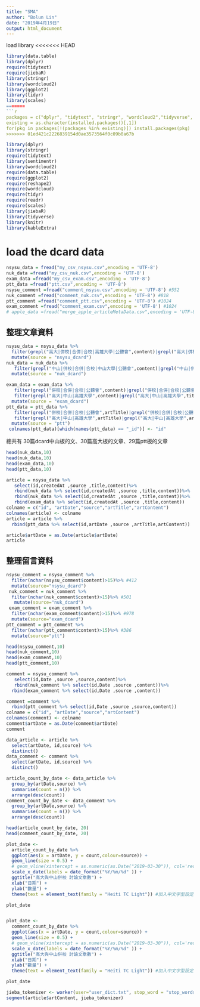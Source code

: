 ```yaml
---
title: "SMA"
author: "Bolun Lin"
date: "2019年4月19日"
output: html_document
---
```

load library
<<<<<<< HEAD
```r
library(data.table)
library(dplyr)
require(tidytext)
require(jiebaR)
library(stringr)
library(wordcloud2)
library(ggplot2)
library(tidyr)
library(scales)
=======
```r
packages = c("dplyr", "tidytext", "stringr", "wordcloud2","tidyverse",'knitr','kableExtra', "ggplot2",'readr','data.table','reshape2','wordcloud','tidyr','scales','jiebaR','sentimentr','htmltools')
existing = as.character(installed.packages()[,1])
for(pkg in packages[!(packages %in% existing)]) install.packages(pkg)
>>>>>>> 01ed421c2226839154d0ae3573564f0c09b0a67b
```

```r
library(dplyr)
library(stringr)
require(tidytext)
library(sentimentr)
library(wordcloud2)
require(data.table)
require(ggplot2)
require(reshape2)
require(wordcloud)
require(tidyr)
require(readr)
require(scales)
library(jiebaR)
library(tidyverse)
library(knitr)
library(kableExtra)
```

# load the dcard data
```r
nsysu_data = fread("my_csv_nsysu.csv",encoding = 'UTF-8')
nuk_data =fread("my_csv_nuk.csv",encoding = 'UTF-8')
exam_data =fread("my_csv_exam.csv",encoding = 'UTF-8')
ptt_data =fread("ptt.csv",encoding = 'UTF-8')
nsysu_comment =fread("comment_nsysu.csv",encoding = 'UTF-8') #552
nuk_comment =fread("comment_nuk.csv",encoding = 'UTF-8') #818
ptt_comment =fread("comment_ptt.csv",encoding = 'UTF-8') #1024
exam_comment =fread("comment_exam.csv",encoding = 'UTF-8') #1024
# apple_data =fread("merge_apple_articleMetaData.csv",encoding = 'UTF-8') #蘋果資料不佳
```

## 整理文章資料
```r
nsysu_data = nsysu_data %>%
  filter(grepl("高大|併校|合併|合校|高雄大學|公聽會",content)|grepl("高大|併校|合併|合校|高雄大學|公聽會",title))%>%
  mutate(source = "nsysu_dcard")
nuk_data = nuk_data %>%
   filter(grepl("中山|併校|合併|合校|中山大學|公聽會",content)|grepl("中山|併校|合併|合校|中山大學|公聽會",title)) %>%
  mutate(source = "nuk_dcard")

exam_data = exam_data %>%
   filter(grepl("併校|合併|合校|公聽會",content)|grepl("併校|合併|合校|公聽會",title)) %>%
   filter(grepl("高大|中山|高雄大學",content)|grepl("高大|中山|高雄大學",title)) %>%
  mutate(source = "exam_dcard")
ptt_data = ptt_data %>%
   filter(grepl("併校|合併|合校|公聽會",artTitle)|grepl("併校|合併|合校|公聽會",artContent)) %>%
   filter(grepl("高大|中山|高雄大學",artTitle)|grepl("高大|中山|高雄大學",artContent)) %>%
  mutate(source = "ptt")
 colnames(ptt_data)[which(names(ptt_data) == "_id")] <- "id"
```
 總共有 30篇dcard中山板的文、30篇高大板的文章、29篇ptt板的文章
 
 
 
 
```r
head(nuk_data,10)
head(nuk_data,10)
head(exam_data,10)
head(ptt_data,10)
``` 
 
 
 
```r
article = nsysu_data %>%
   select(id,createdAt ,source ,title,content)%>% 
   rbind(nuk_data %>% select(id,createdAt ,source ,title,content))%>%
   rbind(nuk_data %>% select(id,createdAt ,source ,title,content))%>%
   rbind(exam_data %>% select(id,createdAt ,source ,title,content))
colname = c("id", "artDate","source","artTitle","artContent")
colnames(article) <- colname
article = article %>%
  rbind(ptt_data %>% select(id,artDate ,source ,artTitle,artContent))

article$artDate = as.Date(article$artDate)
article
```
## 整理留言資料
```r
nsysu_comment = nsysu_comment %>%
  filter(nchar(nsysu_comment$content)>15)%>% #412
  mutate(source="nsysu_dcard")
 nuk_comment = nuk_comment %>%
  filter(nchar(nuk_comment$content)>15)%>% #501
   mutate(source="nuk_dcard")
 exam_comment = exam_comment %>%
  filter(nchar(exam_comment$content)>15)%>% #978
  mutate(source="exam_dcard")
ptt_comment = ptt_comment %>%
  filter(nchar(ptt_comment$content)>15)%>% #386
  mutate(source="ptt")
```

```r
head(nsysu_comment,10)
head(nuk_comment,10)
head(exam_comment,10)
head(ptt_comment,10)
```

```r
comment = nsysu_comment %>%
   select(id,Date ,source ,source,content)%>% 
   rbind(nuk_comment %>% select(id,Date ,source ,content))%>%
  rbind(exam_comment %>% select(id,Date ,source ,content))

comment =comment %>%
  rbind(ptt_comment %>% select(id,Date ,source ,source,content))
colname = c("id", "artDate","source","artContent")
colnames(comment) <- colname
comment$artDate = as.Date(comment$artDate)
comment
```



```r
data_article <- article %>% 
  select(artDate, id,source) %>% 
  distinct()
data_comment <- comment %>% 
  select(artDate, id,source) %>% 
  distinct()
```


```r
article_count_by_date <- data_article %>% 
  group_by(artDate,source) %>% 
  summarise(count = n()) %>% 
  arrange(desc(count))
comment_count_by_date <- data_comment %>% 
  group_by(artDate,source) %>% 
  summarise(count = n()) %>% 
  arrange(desc(count))

head(article_count_by_date, 20)
head(comment_count_by_date, 20)
```

```r
plot_date <- 
  article_count_by_date %>% 
  ggplot(aes(x = artDate, y = count,colour=source)) +
  geom_line(size = 0.5) + 
  # geom_vline(xintercept = as.numeric(as.Date("2019-03-30")), col='red') + 
  scale_x_date(labels = date_format("%Y/%m/%d" )) +
  ggtitle("高大與中山併校 討論文章數") + 
  xlab("日期") + 
  ylab("數量") + 
  theme(text = element_text(family = "Heiti TC Light")) #加入中文字型設定，避免中文字顯示錯誤。

plot_date


plot_date <- 
  comment_count_by_date %>% 
  ggplot(aes(x = artDate, y = count,colour=source)) +
  geom_line(size = 0.5) + 
  # geom_vline(xintercept = as.numeric(as.Date("2019-03-30")), col='red') + 
  scale_x_date(labels = date_format("%Y/%m/%d" )) +
  ggtitle("高大與中山併校 討論文章數") + 
  xlab("日期") + 
  ylab("數量") + 
  theme(text = element_text(family = "Heiti TC Light")) #加入中文字型設定，避免中文字顯示錯誤。

plot_date

```



```r
jieba_tokenizer <- worker(user="user_dict.txt", stop_word = "stop_words.txt")
segment(article$artContent, jieba_tokenizer)



```

